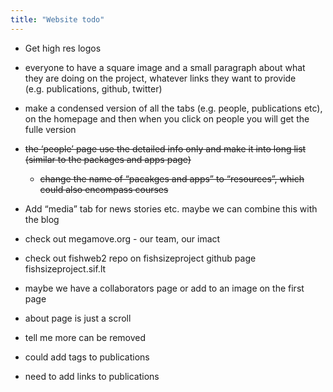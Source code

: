 ```yaml
---
title: "Website todo"
---
```


-   Get high res logos

-   everyone to have a square image and a small paragraph about what they are doing on the project, whatever links they want to provide (e.g. publications, github, twitter)

-   make a condensed version of all the tabs (e.g. people, publications etc), on the homepage and then when you click on people you will get the fulle version

-   ~~the 'people' page use the detailed info only and make it into long list (similar to the packages and apps page)~~

    -   ~~change the name of "pacakges and apps" to "resources", which could also encompass courses~~

-   Add "media" tab for news stories etc. maybe we can combine this with the blog

-   check out megamove.org - our team, our imact

-   check out fishweb2 repo on fishsizeproject github page fishsizeproject.sif.lt

-   maybe we have a collaborators page or add to an image on the first page

-   about page is just a scroll

-   tell me more can be removed

-   could add tags to publications

-   need to add links to publications

